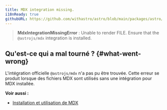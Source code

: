 ```yaml
---
title: MDX integration missing.
i18nReady: true
githubURL: https://github.com/withastro/astro/blob/main/packages/astro/src/core/errors/errors-data.ts
---
```


> **MdxIntegrationMissingError** : Unable to render FILE. Ensure that the `@astrojs/mdx` integration is installed.

## Qu'est-ce qui a mal tourné ? \{#what-went-wrong\}

L'intégration officielle `@astrojs/mdx` n'a pas pu être trouvée. Cette erreur se produit lorsque des fichiers MDX sont utilisés sans une intégration pour MDX installée.

**Voir aussi :**

-  [Installation et utilisation de MDX](/fr/guides/integrations-guide/mdx/)
